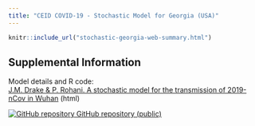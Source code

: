 ```yaml
---
title: "CEID COVID-19 - Stochastic Model for Georgia (USA)"
---
```

<p id="disclaimer"></p>

```r
knitr::include_url("stochastic-georgia-web-summary.html")
```
<script>iFrameResize({ log: false }, '#stochastic-georgia')</script>


## Supplemental Information

<div class="container-frames">

<p>Model details and R code:<br>
  <a href="stochastic-model.html" target="_blank">
  J.M. Drake & P. Rohani. A stochastic model for the transmission of 2019-nCov in Wuhan</a> (html)
</p>

<!-- Preprint: [download]() -->

<p>
  <a href="https://github.com/CEIDatUGA/ncov-wuhan-stochastic-model" target="_blank">
    <img src="images/GitHub-Mark-64px.png" id="github-icon" alt="GitHub repository"/>
    GitHub repository (public)
  </a>
</p>

</div>
